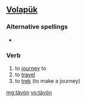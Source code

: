 ==[[Volapük]]==

===Alternative spellings===
* {{l|vo|tayvoyn}}

===Verb===
{{infl|vo|verb}}

# to [[journey]] to
# to [[travel]]
# to [[trek]] (to make a journey)

[[mg:tävön]]
[[vo:tävön]]